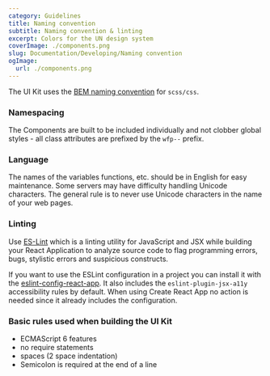 ```yaml
---
category: Guidelines
title: Naming convention
subtitle: Naming convention & linting
excerpt: Colors for the UN design system
coverImage: ./components.png
slug: Documentation/Developing/Naming convention
ogImage:
  url: ./components.png
---
```


The UI Kit uses the [BEM naming convention](http://getbem.com/naming) for `scss/css`.

### Namespacing

The Components are built to be included individually and not clobber global
styles - all class attributes are prefixed by the `wfp--` prefix.

### Language

The names of the variables functions, etc. should be in English for easy maintenance. Some servers may have difficulty handling Unicode characters. The general rule is to never use Unicode characters in the name of your web pages.

### Linting

Use [ES-Lint](https://eslint.org) which is a linting utility for JavaScript and JSX while building your React
Application to analyze source code to flag programming errors, bugs, stylistic
errors and suspicious constructs.

If you want to use the ESLint configuration in a project you can install it
with the [eslint-config-react-app](https://www.npmjs.com/package/eslint-config-react-app). It also includes the `eslint-plugin-jsx-a11y` accessibility rules by default. When
using Create React App no action is needed since it already includes the configuration.

### Basic rules used when building the UI Kit

- ECMAScript 6 features
- no require statements
- spaces (2 space indentation)
- Semicolon is required at the end of a line
